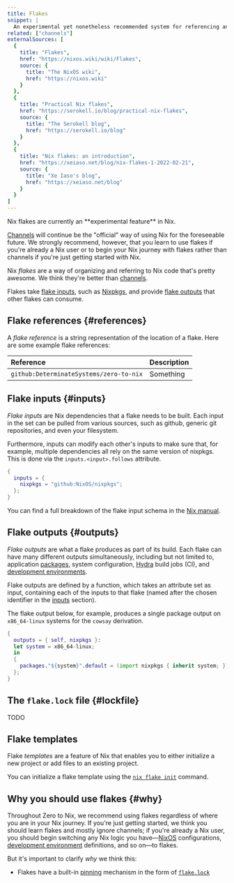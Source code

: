 ```yaml
---
title: Flakes
snippet: |
  An experimental yet nonetheless recommended system for referencing and sharing [Nix code](/concepts/nix-language) and Nix artifacts like [packages](/concepts/packages)
related: ["channels"]
externalSources: [
  {
    title: "Flakes",
    href: "https://nixos.wiki/wiki/Flakes",
    source: {
      title: "The NixOS wiki",
      href: "https://nixos.wiki"
    }
  },
  {
    title: "Practical Nix flakes",
    href: "https://serokell.io/blog/practical-nix-flakes",
    source: {
      title: "The Serokell blog",
      href: "https://serokell.io/blog"
    }
  },
  {
    title: "Nix flakes: an introduction",
    href: "https://xeiaso.net/blog/nix-flakes-1-2022-02-21",
    source: {
      title: "Xe Iaso's blog",
      href: "https://xeiaso.net/blog"
    }
  }
]
---
```


<Admonition kind="warning" title="Flakes are experimental" id="flakes-warning" isOpen client:load>
Nix flakes are currently an **experimental feature** in Nix.

[Channels] will continue be the "official" way of using Nix for the foreseeable future.
We strongly recommend, however, that you learn to use flakes if you're already a Nix user or to begin your Nix journey with flakes rather than channels if you're just getting started with Nix.
</Admonition>

Nix *flakes* are a way of organizing and referring to Nix code that's pretty awesome. We think they're better than [channels](/concepts/channels).

Flakes take [flake inputs](/concepts/flake-inputs), such as [Nixpkgs](/concepts/nixpkgs), and provide [flake outputs](/concepts/flake-outputs) that other flakes can consume.

## Flake references \{#references}

A *flake reference* is a string representation of the location of a flake.
Here are some example flake references:

Reference | Description
:---------|:-----------
`github:DeterminateSystems/zero-to-nix` | Something

## Flake inputs \{#inputs}

*Flake inputs* are Nix dependencies that a flake needs to be built.
Each input in the set can be pulled from various sources, such as github, generic git repositories, and even your filesystem.

Furthermore, inputs can modify each other's inputs to make sure that,
for example, multiple dependencies all rely on the same version of nixpkgs.
This is done via the `inputs.<input>.follows` attribute.

```nix filename=flake.nix
{
  inputs = {
    nixpkgs = "github:NixOS/nixpkgs";
  };
}
```

You can find a full breakdown of the flake input schema in the [Nix manual][manual].


## Flake outputs \{#outputs}

*Flake outputs* are what a flake produces as part of its build.
Each flake can have many different outputs simultaneously, including but not limited to, application [packages], system configuration, [Hydra] build jobs (CI), and [development environments][env].

Flake outputs are defined by a function, which takes an attribute set as input, containing each of the inputs to that flake (named after the chosen identifier in the [inputs](#inputs) section).

The flake output below, for example, produces a single package output on `x86_64-linux` systems for the `cowsay` derivation.

```nix filename=flake.nix
{
  outputs = { self, nixpkgs }:
  let system = x86_64-linux;
  in
  {
    packages."${system}".default = (import nixpkgs { inherit system; }).cowsay;
  };
}
```

## The `flake.lock` file \{#lockfile}

TODO

## Flake templates

Flake *templates* are a feature of Nix that enables you to either initialize a new project or add files to an existing project.

You can initialize a flake template using the [`nix flake init`][init] command.

## Why you should use flakes \{#why}

Throughout Zero to Nix, we recommend using flakes regardless of where you are in your Nix journey.
If you're just getting started, we think you should learn flakes and mostly ignore channels;
if you're already a Nix user, you should begin switching any Nix logic you have&mdash;[NixOS] configurations, [development environment][env] definitions, and so on&mdash;to flakes.

But it's important to clarify *why* we think this:

* Flakes have a built-in [pinning] mechanism in the form of [`flake.lock`](#lockfile)

[channels]: /concepts/channels
[env]: /concepts/dev-env
[gh]: https://github.com
[hydra]: https://github.com/NixOS/hydra
[init]: https://nixos.org/manual/nix/stable/command-ref/new-cli/nix3-flake-init
[manual]: https://nixos.org/manual/nix/stable/command-ref/new-cli/nix3-flake#flake-inputs
[nixos]: /concepts/nixos
[packages]: /concepts/packages
[pinning]: /concepts/pinning
